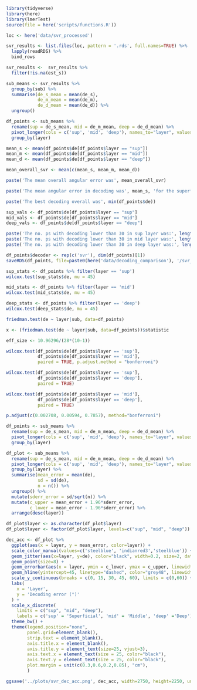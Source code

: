 ```r

library(tidyverse)
library(here)
library(lmerTest)
source(file = here('scripts/functions.R'))

```

```r

loc <- here('data/svr_processed')

svr_results <- list.files(loc, pattern = '.rds', full.names=TRUE) %>%
  lapply(readRDS) %>%
  bind_rows

svr_results <-  svr_results %>%
  filter(!is.na(est_s))

```

```r

sub_means <- svr_results %>%
  group_by(sub) %>%
  summarise(de_s_mean = mean(de_s),
            de_m_mean = mean(de_m),
            de_d_mean = mean(de_d)) %>%
  ungroup()

df_points <- sub_means %>%
  rename(sup = de_s_mean, mid = de_m_mean, deep = de_d_mean) %>%
  pivot_longer(cols = c('sup', 'mid', 'deep'), names_to="layer", values_to="de") %>%
  group_by(layer)
```

```r

mean_s <- mean(df_points$de[df_points$layer == "sup"])
mean_m <- mean(df_points$de[df_points$layer == "mid"])
mean_d <- mean(df_points$de[df_points$layer == "deep"])

mean_overall_svr <- mean(c(mean_s, mean_m, mean_d))

paste('The mean overall angular error was', mean_overall_svr)

paste('The mean angular error in decoding was', mean_s, 'for the superficial layer,', mean_m, 'for the middle layer, and', mean_d, 'for the deep layer.')

paste('The best decoding overall was', min(df_points$de))

sup_vals <- df_points$de[df_points$layer == "sup"]
mid_vals <- df_points$de[df_points$layer == "mid"]
deep_vals <- df_points$de[df_points$layer == "deep"]

paste('The no. ps with decoding lower than 30 in sup layer was:', length(sup_vals[sup_vals <= 30]))
paste('The no. ps with decoding lower than 30 in mid layer was:', length(mid_vals[mid_vals <= 30]))
paste('The no. ps with decoding lower than 30 in deep layer was:', length(deep_vals[deep_vals <= 30]))

df_points$decoder <- rep(c('svr'), dim(df_points)[1])
saveRDS(df_points, file=paste0(here('data/decoding_comparison'), '/svr_df.rds'))

```

```r

sup_stats <- df_points %>% filter(layer == 'sup')
wilcox.test(sup_stats$de, mu = 45)

mid_stats <- df_points %>% filter(layer == 'mid')
wilcox.test(mid_stats$de, mu = 45)

deep_stats <- df_points %>% filter(layer == 'deep')
wilcox.test(deep_stats$de, mu = 45)

```
```r

friedman.test(de ~ layer|sub, data=df_points)

x <- (friedman.test(de ~ layer|sub, data=df_points))$statistic

eff_size <- 10.96296/(28*(10-1))

wilcox.test(df_points$de[df_points$layer == 'sup'],
            df_points$de[df_points$layer == 'mid'], 
            paired = TRUE, p.adjust.method = "bonferroni")

wilcox.test(df_points$de[df_points$layer == 'sup'],
            df_points$de[df_points$layer == 'deep'], 
            paired = TRUE)

wilcox.test(df_points$de[df_points$layer == 'mid'],
            df_points$de[df_points$layer == 'deep'], 
            paired = TRUE)

p.adjust(c(0.002708, 0.00594, 0.7857), method="bonferroni")

```

```r

df_points <- sub_means %>%
  rename(sup = de_s_mean, mid = de_m_mean, deep = de_d_mean) %>%
  pivot_longer(cols = c('sup', 'mid', 'deep'), names_to="layer", values_to="de") %>%
  group_by(layer)

df_plot <- sub_means %>%
  rename(sup = de_s_mean, mid = de_m_mean, deep = de_d_mean) %>%
  pivot_longer(cols = c('sup', 'mid', 'deep'), names_to="layer", values_to="de") %>%
  group_by(layer) %>%
  summarise(mean_error = mean(de),
            sd = sd(de),
            n = n()) %>%
  ungroup() %>%
  mutate(sderr_error = sd/sqrt(n)) %>%
  mutate(c_upper = mean_error + 1.96*sderr_error,
         c_lower = mean_error - 1.96*sderr_error) %>%
  arrange(desc(layer))

df_plot$layer <- as.character(df_plot$layer)
df_plot$layer <- factor(df_plot$layer, levels=c("sup", "mid", "deep"))

dec_acc <- df_plot %>%
  ggplot(aes(x = layer, y = mean_error, color=layer)) +
  scale_color_manual(values=c('steelblue', 'indianred3','steelblue')) +
  geom_jitter(aes(x=layer, y=de), color="black", width=0.2, size=2, data=df_points) +
  geom_point(size=8) +
  geom_errorbar(aes(x = layer, ymin = c_lower, ymax = c_upper, linewidth=1.5), data=df_plot) +
  geom_hline(yintercept=45, linetype="dashed", color="grey48", linewidth=2) +
  scale_y_continuous(breaks = c(0, 15, 30, 45, 60), limits = c(0,60)) +
  labs(
    x = 'Layer',
    y = 'Decoding error (°)'
  ) +
  scale_x_discrete(
    limits = c("sup", "mid", "deep"), 
    labels = c('sup' = 'Superficial', 'mid' = 'Middle', 'deep' ='Deep')) +
  theme_bw() +
  theme(legend.position="none", 
        panel.grid=element_blank(), 
        strip.text = element_blank(),
        axis.title.x = element_blank(),
        axis.title.y = element_text(size=25, vjust=3),
        axis.text.x = element_text(size = 25, color="black"),
        axis.text.y = element_text(size = 25, color="black"),
        plot.margin = unit(c(0.3,0.6,0.2,0.85), "cm"),
        )

ggsave('../plots/svr_dec_acc.png', dec_acc, width=2750, height=2250, units="px")

```